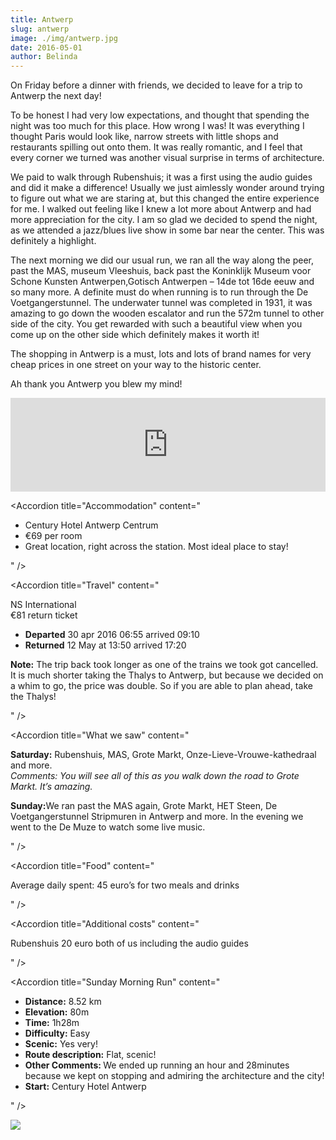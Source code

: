 ```yaml
---
title: Antwerp
slug: antwerp
image: ./img/antwerp.jpg
date: 2016-05-01
author: Belinda
---
```



On Friday before a dinner with friends, we decided to leave for a trip to Antwerp the next day!

To be honest I had very low expectations, and thought that spending the night was too much for this place. How wrong I was!
It was everything I thought Paris would look like, narrow streets with little shops and restaurants spilling out onto them. It was really romantic, and I feel that every corner we turned was another visual surprise in terms of architecture.

We paid to walk through Rubenshuis; it was a first using the audio guides and did it make a difference! Usually we just aimlessly wonder around trying to figure out what we are staring at, but this changed the entire experience for me. I walked out feeling like I knew a lot more about Antwerp and had more appreciation for the city. I am so glad we decided to spend the night, as we attended a jazz/blues live show in some bar near the center. This was definitely a highlight.

The next morning we did our usual run, we ran all the way along the peer, past the MAS, museum Vleeshuis, back past the Koninklijk Museum voor Schone Kunsten Antwerpen,Gotisch Antwerpen – 14de tot 16de eeuw and so many more. A definite must do when running is to run through the De Voetgangerstunnel. The underwater tunnel was completed in 1931, it was amazing to go down the wooden escalator and run the 572m tunnel to other side of the city. You get rewarded with such a beautiful view when you come up on the other side which definitely makes it worth it!

The shopping in Antwerp is a must, lots and lots of brand names for very cheap prices in one street on your way to the historic center.

Ah thank you Antwerp you blew my mind!

<div className="post-video">
  <iframe
    width="100%"
    height="auto"
    src="https://www.youtube.com/embed/8k--ihhXYEc"
    frameborder="0"
    allow="accelerometer; autoplay; encrypted-media; gyroscope; picture-in-picture"
    allowfullscreen
  ></iframe>
</div>

<Accordion
  title="Accommodation"
  content="
<ul>
  <li>Century Hotel Antwerp Centrum</li>
  <li>€69 per room</li>
  <li>Great location, right across the station. Most ideal place to stay!</li>
</ul>
"
/>

<Accordion
  title="Travel"
  content="
  <p>
    NS International</br>
    €81 return ticket
  </p>
<ul>
  <li><strong>Departed</strong> 30 apr 2016 06:55 arrived 09:10</li>
  <li><strong>Returned</strong> 12 May at 13:50 arrived 17:20</li>
</ul>
<p>
  <strong>Note:</strong> The trip back took longer as one of the trains we took got cancelled. It is much shorter taking the Thalys to Antwerp, but because we decided on a whim to go, the price was double. So if you are able to plan ahead, take the Thalys!
  </p>
"
/>

<Accordion
  title="What we saw"
  content="
  <p><strong>Saturday:</strong> Rubenshuis, MAS, Grote Markt, Onze-Lieve-Vrouwe-kathedraal and more.
  </br>
  <i>Comments: You will see all of this as you walk down the road to Grote Markt. It’s amazing.</i>
  </p>
  
  <p><strong>Sunday:</strong>We ran past the MAS again, Grote Markt, HET Steen, De Voetgangerstunnel Stripmuren in Antwerp and more. In the evening we went to the De Muze to watch some live music.</p>
"
/>

<Accordion
  title="Food"
  content="
  <p>
  Average daily spent: 45 euro’s for two meals and drinks
  </p>
  "
/>

<Accordion
  title="Additional costs"
  content="
  <p>
  Rubenshuis 20 euro both of us including the audio guides
  </p>
  "
/>

<Accordion
  title="Sunday Morning Run"
  content="
<ul>
  <li><strong>Distance:</strong> 8.52 km</li>
  <li><strong>Elevation:</strong> 80m</li>
  <li><strong>Time:</strong> 1h28m</li>
  <li><strong>Difficulty:</strong> Easy</li>
  <li><strong>Scenic:</strong> Yes very!</li>
  <li><strong>Route description:</strong> Flat, scenic!</li>
  <li><strong>Other Comments: </strong>We ended up running an hour and 28minutes because we kept on stopping and admiring the architecture and the city!</li>
  <li><strong>Start:</strong> Century Hotel Antwerp</li>
</ul>
"
/>

<div className="post-image">

![](./img/route.jpg)

</div>
